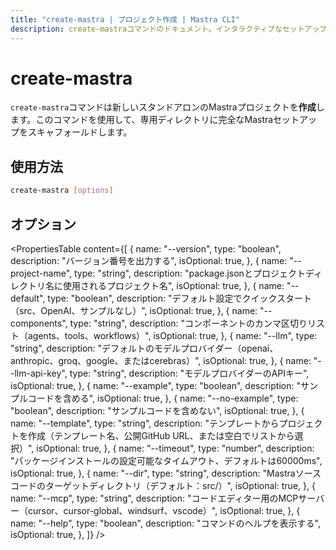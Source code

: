 ```yaml
---
title: "create-mastra | プロジェクト作成 | Mastra CLI"
description: create-mastraコマンドのドキュメント。インタラクティブなセットアップオプションで新しいMastraプロジェクトを作成します。
---
```




# create-mastra

`create-mastra`コマンドは新しいスタンドアロンのMastraプロジェクトを**作成**します。このコマンドを使用して、専用ディレクトリに完全なMastraセットアップをスキャフォールドします。



## 使用方法

```bash
create-mastra [options]
```



## オプション

<PropertiesTable
  content={[
    {
      name: "--version",
      type: "boolean",
      description: "バージョン番号を出力する",
      isOptional: true,
    },
    {
      name: "--project-name",
      type: "string",
      description:
        "package.jsonとプロジェクトディレクトリ名に使用されるプロジェクト名",
      isOptional: true,
    },
    {
      name: "--default",
      type: "boolean",
      description: "デフォルト設定でクイックスタート（src、OpenAI、サンプルなし）",
      isOptional: true,
    },
    {
      name: "--components",
      type: "string",
      description:
        "コンポーネントのカンマ区切りリスト（agents、tools、workflows）",
      isOptional: true,
    },
    {
      name: "--llm",
      type: "string",
      description:
        "デフォルトのモデルプロバイダー（openai、anthropic、groq、google、またはcerebras）",
      isOptional: true,
    },
    {
      name: "--llm-api-key",
      type: "string",
      description: "モデルプロバイダーのAPIキー",
      isOptional: true,
    },
    {
      name: "--example",
      type: "boolean",
      description: "サンプルコードを含める",
      isOptional: true,
    },
    {
      name: "--no-example",
      type: "boolean",
      description: "サンプルコードを含めない",
      isOptional: true,
    },
    {
      name: "--template",
      type: "string",
      description:
        "テンプレートからプロジェクトを作成（テンプレート名、公開GitHub URL、または空白でリストから選択）",
      isOptional: true,
    },
    {
      name: "--timeout",
      type: "number",
      description:
        "パッケージインストールの設定可能なタイムアウト、デフォルトは60000ms",
      isOptional: true,
    },
    {
      name: "--dir",
      type: "string",
      description: "Mastraソースコードのターゲットディレクトリ（デフォルト：src/）",
      isOptional: true,
    },
    {
      name: "--mcp",
      type: "string",
      description:
        "コードエディター用のMCPサーバー（cursor、cursor-global、windsurf、vscode）",
      isOptional: true,
    },
    {
      name: "--help",
      type: "boolean",
      description: "コマンドのヘルプを表示する",
      isOptional: true,
    },
  ]}
/>

